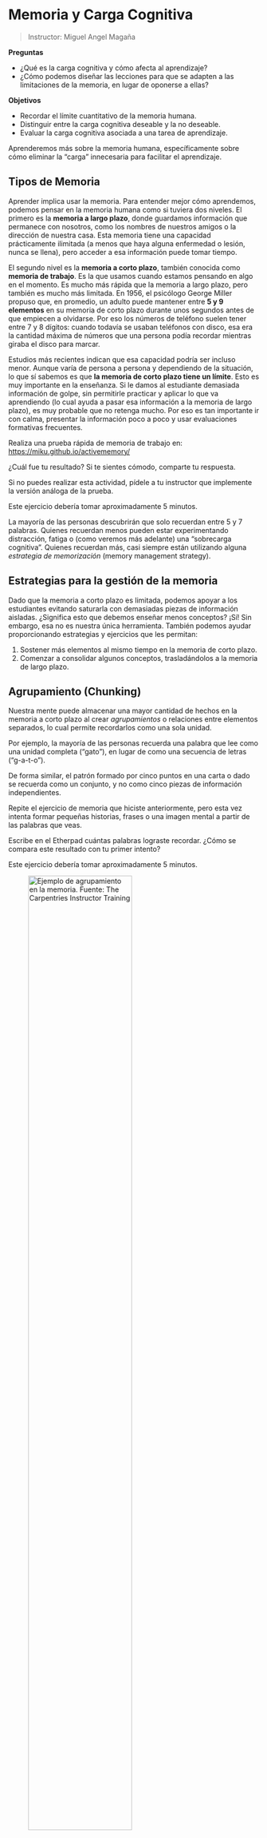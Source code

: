 # Memoria y Carga Cognitiva

> Instructor: Miguel Angel Magaña

::: {.callout-note title="Resumen y Objetivos"}

**Preguntas**

- ¿Qué es la carga cognitiva y cómo afecta al aprendizaje?
- ¿Cómo podemos diseñar las lecciones para que se adapten a las limitaciones de la memoria, en lugar de oponerse a ellas?

**Objetivos**

- Recordar el límite cuantitativo de la memoria humana.
- Distinguir entre la carga cognitiva deseable y la no deseable.
- Evaluar la carga cognitiva asociada a una tarea de aprendizaje.

:::

Aprenderemos más sobre la memoria humana, específicamente sobre cómo eliminar la “carga” innecesaria para facilitar el aprendizaje.

## Tipos de Memoria

Aprender implica usar la memoria. Para entender mejor cómo aprendemos, podemos pensar en la memoria humana como si tuviera dos niveles. El primero es la **memoria a largo plazo**, donde guardamos información que permanece con nosotros, como los nombres de nuestros amigos o la dirección de nuestra casa. Esta memoria tiene una capacidad prácticamente ilimitada (a menos que haya alguna enfermedad o lesión, nunca se llena), pero acceder a esa información puede tomar tiempo.

El segundo nivel es la **memoria a corto plazo**, también conocida como **memoria de trabajo**. Es la que usamos cuando estamos pensando en algo en el momento. Es mucho más rápida que la memoria a largo plazo, pero también es mucho más limitada. En 1956, el psicólogo George Miller propuso que, en promedio, un adulto puede mantener entre **5 y 9 elementos** en su memoria de corto plazo durante unos segundos antes de que empiecen a olvidarse. Por eso los números de teléfono suelen tener entre 7 y 8 dígitos: cuando todavía se usaban teléfonos con disco, esa era la cantidad máxima de números que una persona podía recordar mientras giraba el disco para marcar.

Estudios más recientes indican que esa capacidad podría ser incluso menor. Aunque varía de persona a persona y dependiendo de la situación, lo que sí sabemos es que **la memoria de corto plazo tiene un límite**. Esto es muy importante en la enseñanza. Si le damos al estudiante demasiada información de golpe, sin permitirle practicar y aplicar lo que va aprendiendo (lo cual ayuda a pasar esa información a la memoria de largo plazo), es muy probable que no retenga mucho. Por eso es tan importante ir con calma, presentar la información poco a poco y usar evaluaciones formativas frecuentes.

::: {.callout-warning title="Pon a prueba tu memoria de trabajo"}
Realiza una prueba rápida de memoria de trabajo en: [https://miku.github.io/activememory/](https://miku.github.io/activememory/)

¿Cuál fue tu resultado? Si te sientes cómodo, comparte tu respuesta.

Si no puedes realizar esta actividad, pídele a tu instructor que implemente la versión análoga de la prueba.

Este ejercicio debería tomar aproximadamente 5 minutos.
:::

La mayoría de las personas descubrirán que solo recuerdan entre 5 y 7 palabras. Quienes recuerdan menos pueden estar experimentando distracción, fatiga o (como veremos más adelante) una “sobrecarga cognitiva”. Quienes recuerdan más, casi siempre están utilizando alguna *estrategia de memorización* (memory management strategy).


## Estrategias para la gestión de la memoria

Dado que la memoria a corto plazo es limitada, podemos apoyar a los estudiantes evitando saturarla con demasiadas piezas de información aisladas. ¿Significa esto que debemos enseñar menos conceptos? ¡Sí! Sin embargo, esa no es nuestra única herramienta. También podemos ayudar proporcionando estrategias y ejercicios que les permitan:

1. Sostener más elementos al mismo tiempo en la memoria de corto plazo.
2. Comenzar a consolidar algunos conceptos, trasladándolos a la memoria de largo plazo.

## Agrupamiento (Chunking)

Nuestra mente puede almacenar una mayor cantidad de hechos en la memoria a corto plazo al crear *agrupamientos* o relaciones entre elementos separados, lo cual permite recordarlos como una sola unidad.  

Por ejemplo, la mayoría de las personas recuerda una palabra que lee como una unidad completa (“gato”), en lugar de como una secuencia de letras (“g-a-t-o”).  

De forma similar, el patrón formado por cinco puntos en una carta o dado se recuerda como un conjunto, y no como cinco piezas de información independientes.

::: {.callout-warning title="Mejorando la memoria a corto plazo con el agrupamiento"}
Repite el ejercicio de memoria que hiciste anteriormente, pero esta vez intenta formar pequeñas historias, frases o una imagen mental a partir de las palabras que veas.

Escribe en el Etherpad cuántas palabras lograste recordar. ¿Cómo se compara este resultado con tu primer intento?

Este ejercicio debería tomar aproximadamente 5 minutos.
:::

![Ejemplo de agrupamiento en la memoria. Fuente: The Carpentries Instructor Training](https://carpentries.github.io/instructor-training/fig/chunking2.png){#fig-chunking width=70%}

Asociar conceptos reduce la cantidad de elementos individuales que tu memoria de corto plazo necesita manejar, lo que te permite retener más información al mismo tiempo.

Probablemente te has encontrado con otras estrategias mnemotécnicas, incluidas algunas que se basan en imaginar una “asociación espacial” para cada elemento, como en el caso del “palacio de la memoria” *Method of Loci*. Aunque es una técnica algo distinta al agrupamiento, también es un ejemplo de cómo establecer conexiones entre ideas puede facilitar su recuerdo.

### Usar la evaluación formativa para apoyar la consolidación de la memoria

La evaluación formativa es una herramienta clave para ayudar a los estudiantes a consolidar su comprensión y comenzar a transferir ideas a la memoria a largo plazo. ¿Por qué? Porque activa el cerebro al recuperar información recién aprendida y aplicarla de forma activa para resolver un problema. Esto no solo refuerza lo aprendido, sino que también ayuda a establecer conexiones útiles con otros conocimientos.

Las limitaciones de la memoria a corto plazo son una de las razones por las que las **evaluaciones deben ser frecuentes:** esta memoria es limitada no solo en cantidad, sino también en duración. Si se espera demasiado tiempo antes de aplicar una evaluación formativa, parte de la información necesaria para completar la tarea puede haberse olvidado. ¡Esta ventana de tiempo puede ser muy corta, especialmente si se está enseñando mucho contenido a la vez! Asegúrate de recordar a los estudiantes los conceptos previos importantes para cada tarea. Cuando ya no sea necesario hacerlo, eso es una señal de que tus esfuerzos por apoyar la consolidación de la memoria han dado resultado.

### Trabajo en grupo

La elaboración —explicar lo que se está haciendo— favorece el traspaso del conocimiento a la memoria de largo plazo. ¡Por eso enseñar es una de las mejores formas de aprender! Al principio, el trabajo en grupo puede parecer incómodo y consumir tiempo en un taller, pero muchos estudiantes lo califican como uno de los aspectos más valiosos tanto en términos de aprendizaje como de disfrute. Además, es una excelente oportunidad para que los ayudantes circulen, resuelvan dudas o propicien discusiones más avanzadas.

### Espacios para la reflexión

La reflexión es otra herramienta que ayuda a los estudiantes a repasar lo aprendido, fortalecer las conexiones entre ideas y consolidar la memoria a largo plazo. Al igual que la evaluación formativa, pedir retroalimentación a los estudiantes puede cumplir una doble función: por un lado, te brinda información útil; por otro, impulsa a los estudiantes a reflexionar sobre lo que han aprendido. Hablaremos más sobre métodos específicos en la siguiente sección. También puede ser útil hacer pausas para que los estudiantes escriban notas resumen o repasen lo aprendido en distintos momentos del taller.

### Limita los conceptos

Al igual que con la idea de “ir despacio”, es importante limitar la cantidad de conceptos que se introducen en una lección. ¡Y eso puede ser difícil! Al revisar una clase que vas a impartir, seguramente encontrarás conceptos relacionados muy útiles y podrías sentirte tentado a incluirlos. Planear tu clase con un mapa conceptual puede ayudarte no solo a identificar los conceptos clave y sus relaciones, sino también a detectar cuándo estás intentando enseñar demasiadas cosas al mismo tiempo.

## La atención es un recurso limitado: carga cognitiva

La memoria no es el único recurso cognitivo que tiene límites. La **atención** también es limitada, lo que puede restringir la cantidad de información que ingresa a la memoria de corto plazo desde un inicio, y además interferir con los intentos de consolidación. Aunque muchas personas creen que pueden hacer varias cosas a la vez (*multitask*), la realidad es que la atención solo puede enfocarse en una cosa a la vez. Cuando se agregan tareas que requieren atención, lo que realmente ocurre es que se alterna entre ellas, lo cual reduce la eficiencia y el rendimiento en todas.

## La teoría de la carga cognitiva

Existen diferentes teorías sobre la [**carga cognitiva**](https://es.wikipedia.org/wiki/Teor%C3%ADa_de_la_carga_cognitiva). En una de ellas, [**Sweller**](https://doi.org/10.1207/s15516709cog1202_4) plantea que, al aprender, las personas deben atender tres tipos de aspectos:

- Las cosas que necesitan pensar para poder realizar una tarea (**carga intrínseca**).
- El esfuerzo mental necesario para conectar la tarea con conocimientos previos y nuevos (**carga germana**).
- Las distracciones u otros esfuerzos mentales que no están directamente relacionados con la tarea ni con el aprendizaje (**carga extrínseca**).

¡La carga cognitiva no siempre es algo negativo! Hay mucha evidencia que sugiere que cierta dificultad es deseable y puede mejorar el aprendizaje. Sin embargo, existen límites. Gestionar todos los tipos de carga cognitiva —con especial atención a la carga extrínseca— puede ayudar a evitar que una **sobrecarga cognitiva** impida el aprendizaje por completo.

Una forma efectiva de manejar la carga cognitiva, especialmente cuando las tareas se vuelven más complejas, es mediante la **práctica guiada**: crear una estructura que enfoque de manera precisa la atención en habilidades y conocimientos específicos, avanzando por etapas, con retroalimentación en cada paso antes de pasar a una nueva característica o contenido.


::: {.callout-warning title="¿Es la práctica guiada una forma de sobreproteger al estudiante?"}

Una alternativa a la práctica guiada es el enfoque de **mínima orientación**, donde a los estudiantes se les proporcionan materiales básicos (por ejemplo, un texto o una referencia) y se les pide que exploren y aprendan a resolver problemas por su cuenta. Este tipo de enfoque es común en estrategias educativas como el *constructivismo, aprendizaje por descubrimiento, aprendizaje basado en problemas, aprendizaje experiencial* o *aprendizaje por indagación*.

¡Estas estrategias tienen valor! De hecho, pueden funcionar muy bien con estudiantes avanzados. Sin embargo, con frecuencia **no son efectivas con estudiantes principiantes**. Un artículo clave de [Kirschner et al.](https://www.tandfonline.com/doi/pdf/10.1207/s15326985ep4102_1) analiza la popularidad y los resultados inconsistentes de estos métodos desde la perspectiva de la teoría de la carga cognitiva, para explicar por qué a menudo fallan.

Algunas personas sienten que la práctica guiada equivale a “tomar de la mano” al estudiante, insinuando que quienes reciben apoyo nunca aprenderán a ser independientes. Esta visión no considera la *carga cognitiva adicional* que enfrentan los principiantes al formar nuevas conexiones mientras aprenden una tarea. **La instrucción con mínima orientación exige que los estudiantes dominen al mismo tiempo tanto los contenidos del área como las estrategias de búsqueda y resolución de problemas.* Fomentar la creatividad y la autonomía lleva tiempo. La mínima orientación puede sonar atractiva, pero eso no significa que siempre funcione.

:::

::: {.callout-note title="Mapeo de la carga cognitiva"}

Revisa el material del plan de estudios que elegiste para preparar esta capacitación y concéntrate en un paso o tarea específica que se espera que los estudiantes completen.

- ¿Qué conceptos necesitarán comprender y mantener en su memoria de corto plazo para poder completar esta tarea?
- Dibuja un mapa conceptual que conecte esos conceptos. ¿Qué relaciones necesitan comprender los estudiantes para poder establecer esas conexiones?
- ¿Cuántos de estos conceptos y relaciones se han introducido desde el paso o ejercicio anterior?

Trabaja con un compañero o en grupos pequeños para discutir lo que encontraste. ¿Crees que tus estudiantes están en riesgo de sufrir una **sobrecarga cognitiva** en este punto del taller? ¿Por qué sí o por qué no?

Este ejercicio debería tomar aproximadamente 15 minutos.

:::

## Gestión de la atención en tu taller

Las lecciones de The Carpentries/Metadocencia incluyen pequeñas tareas organizadas de forma incremental, diseñadas para ser completadas en conjunto mediante codificación en vivo participativa (una técnica que abordaremos con más detalle más adelante en esta capacitación).

Las decisiones que tomes como instructor pueden aumentar o reducir la carga cognitiva de los estudiantes. Apoyar la consolidación de la memoria puede reducir esa carga más adelante en el taller, ya que disminuye el esfuerzo necesario para recordar material previamente olvidado. También puedes minimizar la carga cognitiva al elegir evaluaciones formativas con un enfoque claro y al considerar posibles distracciones en lo que muestras durante la instrucción.

### Uso de evaluaciones formativas para gestionar la memoria

Existen muchos tipos de ejercicios que pueden ayudar a enfocar la atención y evitar la sobrecarga cognitiva. Preguntas de opción múltiple bien dirigidas pueden cumplir este propósito. Aquí tienes algunas otras estrategias que podrías considerar:

- [**Ejemplos atenuados**](https://en.wikipedia.org/wiki/Worked-example_effect): bloques de código con partes específicas omitidas, como si fueran ejercicios de llenar los espacios.
- [**Problemas de Parson**](https://en.wikipedia.org/wiki/Parsons_problems): fragmentos de código desordenado que los estudiantes deben seleccionar y reorganizar correctamente.
- **Etiquetado de diagramas o flujogramas**: pueden presentarse también como ejercicios de completar espacios.

⚠️ Cuidado con las evaluaciones demasiado abiertas, ya que es muy probable que provoquen sobrecarga cognitiva en estudiantes principiantes. Tal vez tú mismo la experimentaste al crear un mapa conceptual; por esta razón, no recomendamos ese tipo de actividad para estudiantes que están comenzando. También es riesgoso hacer preguntas que exijan a los estudiantes recordar y al mismo tiempo sintetizar o razonar con información nueva. Si pruebas una pregunta y el salón queda en completo silencio, puede que necesites un rompehielos, una reexplicación… o simplemente una pregunta más concreta y enfocada.

### Qué mostrar durante la enseñanza

The Carpentries proporciona planes de estudio con buen formato para la enseñanza. Sin embargo, es posible que hayas notado que durante esta capacitación no has visto mucho (o nada) del plan de estudios del entrenamiento para instructores mientras participabas como estudiante. En la mayoría de los casos, **no recomendamos mostrar directamente los materiales del plan de estudios de The Carpentries** a los estudiantes durante la clase.

El entorno visual de un taller debe centrarse **exactamente en lo que se está enseñando** y debe reflejar, lo más fielmente posible, lo que el instructor está diciendo. Esto se debe a que tener que interpretar información contradictoria o irrelevante desde distintos sentidos aumenta la **carga cognitiva**. Este fenómeno se conoce como el [**efecto de atención dividida**](https://en.wikipedia.org/wiki/Split_attention_effect), y describe el esfuerzo mental necesario para unir información que proviene de diferentes fuentes (visual, auditiva, textual). El aprendizaje es más efectivo cuando lo que se ve, se escucha y se dice coincide y hay distracciones mínimas.

Por esta razón, en los talleres de The Carpentries pedimos a los instructores que digan en voz alta los comandos mientras los escriben en pantalla, involucrando a los estudiantes mediante la **codificación en vivo participativa**.

Algo que sí puede ser útil agregar a tu entorno visual (que por lo demás debe ser minimalista) es un **glosario de comandos y términos clave**. Esto puede mantenerse en una pizarra o rotafolios por parte de un ayudante, y ayudará a los estudiantes a recuperar rápidamente conceptos que podrían haber olvidado temporalmente en su memoria de corto plazo. En talleres en línea, mostrar un glosario en pantalla suele ser poco práctico debido al espacio limitado. Sin embargo, se puede mantener en un documento colaborativo (como un Etherpad o Google Doc), disponible para consulta cuando se necesite.

## Resumen

El proceso de aprendizaje está limitado por las capacidades de la memoria de corto plazo. Para que la información nueva se transfiera a la memoria de largo plazo, debe aplicarse de manera activa, pero las actividades que exigen demasiado de la memoria de corto plazo pueden generar **sobrecarga cognitiva** y afectar fácilmente la motivación del estudiante.

Las herramientas didácticas que **amplían la capacidad de la memoria de corto plazo** mediante el aumento de la conectividad entre conceptos nuevos (como el *agrupamiento*) pueden mejorar los resultados en ejercicios posteriores que requieren más carga de memoria.

Las **evaluaciones formativas**, cuando se aplican con frecuencia, ayudan a los estudiantes a practicar con el contenido nuevo antes de que sea olvidado o reemplazado. Los **ejemplos atenuados** y otros tipos de práctica guiada reducen la carga sobre la memoria de corto plazo, y además proporcionan un contexto útil que refuerza la conexión entre ideas para futuras actividades. Con el tiempo, estos apoyos pueden retirarse gradualmente, como parte de un proceso de **andamiaje**.

Cualquier cosa que puedas hacer para: a) reconocer los límites de la memoria de corto plazo, y b) apoyar a tus estudiantes en cómo trabajar con ellos, **mejorará la efectividad de tu enseñanza**.

::: {.callout-note title="Puntos clave"}

- La mayoría de los adultos solo puede retener unos pocos elementos en su memoria de corto plazo durante unos segundos antes de olvidarlos.
- Las cosas que se ven juntas se recuerdan (o se malinterpretan) como un solo bloque o agrupamiento.
- La carga cognitiva debe gestionarse mediante **práctica guiada** para facilitar el aprendizaje y evitar la sobrecarga.
- Las **evaluaciones formativas** pueden ayudar a consolidar el aprendizaje en la memoria de largo plazo.

:::


## Créditos

**Créditos y atribución:**  
Este contenido ha sido traducido y adaptado del material original de [The Carpentries Instructor Training](https://carpentries.github.io/instructor-training/05-memory.html), bajo la licencia [Creative Commons Atribución 4.0 Internacional (CC BY 4.0)](https://creativecommons.org/licenses/by/4.0/).

The Carpentries promueve la enseñanza inclusiva y basada en evidencia de habilidades fundamentales de computación y ciencia de datos. Puedes consultar el material original en inglés en su [sitio web oficial](https://carpentries.org/).
